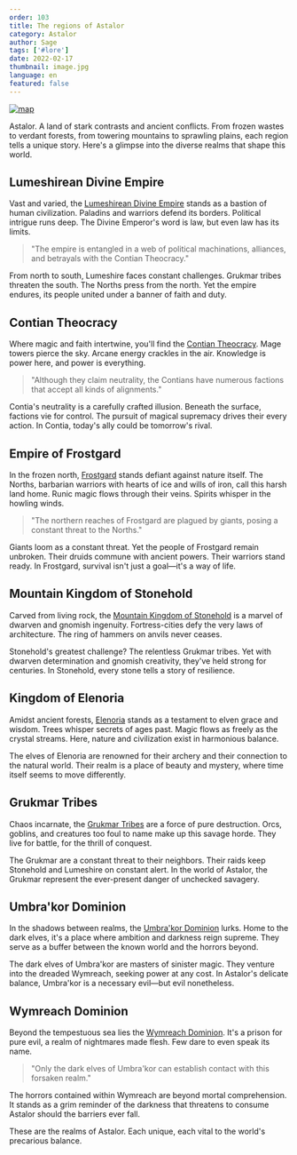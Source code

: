 ```yaml
---
order: 103
title: The regions of Astalor
category: Astalor
author: Sage
tags: ['#lore']
date: 2022-02-17
thumbnail: image.jpg
language: en
featured: false
---
```


[![map](https://i.imgur.com/xurkpWW.png)](https://i.imgur.com/xurkpWW.png)

Astalor. A land of stark contrasts and ancient conflicts. From frozen wastes to verdant forests, from towering mountains to sprawling plains, each region tells a unique story. Here's a glimpse into the diverse realms that shape this world.

## Lumeshirean Divine Empire

Vast and varied, the [Lumeshirean Divine Empire](https://www.drusniel.com/the-resilient-defense-of-the-lumeshirean-divine-empire/) stands as a bastion of human civilization. Paladins and warriors defend its borders. Political intrigue runs deep. The Divine Emperor's word is law, but even law has its limits.

> "The empire is entangled in a web of political machinations, alliances, and betrayals with the Contian Theocracy."

From north to south, Lumeshire faces constant challenges. Grukmar tribes threaten the south. The Norths press from the north. Yet the empire endures, its people united under a banner of faith and duty.

## Contian Theocracy

Where magic and faith intertwine, you'll find the [Contian Theocracy](https://www.drusniel.com/the-contian-theocracys-quest-for-magical-supremacy/). Mage towers pierce the sky. Arcane energy crackles in the air. Knowledge is power here, and power is everything.

> "Although they claim neutrality, the Contians have numerous factions that accept all kinds of alignments."

Contia's neutrality is a carefully crafted illusion. Beneath the surface, factions vie for control. The pursuit of magical supremacy drives their every action. In Contia, today's ally could be tomorrow's rival.

## Empire of Frostgard

In the frozen north, [Frostgard](https://www.drusniel.com/ice-and-iron-the-unyielding-warriors-of-the-empire-of-frostgard/) stands defiant against nature itself. The Norths, barbarian warriors with hearts of ice and wills of iron, call this harsh land home. Runic magic flows through their veins. Spirits whisper in the howling winds.

> "The northern reaches of Frostgard are plagued by giants, posing a constant threat to the Norths."

Giants loom as a constant threat. Yet the people of Frostgard remain unbroken. Their druids commune with ancient powers. Their warriors stand ready. In Frostgard, survival isn't just a goal—it's a way of life.

## Mountain Kingdom of Stonehold

Carved from living rock, the [Mountain Kingdom of Stonehold](https://www.drusniel.com/forge-and-fire-the-mountain-kingdom-of-stoneholds-stand-against-chaos/) is a marvel of dwarven and gnomish ingenuity. Fortress-cities defy the very laws of architecture. The ring of hammers on anvils never ceases.

Stonehold's greatest challenge? The relentless Grukmar tribes. Yet with dwarven determination and gnomish creativity, they've held strong for centuries. In Stonehold, every stone tells a story of resilience.

## Kingdom of Elenoria

Amidst ancient forests, [Elenoria](https://www.drusniel.com/eternal-woods-the-kingdom-of-elenorias-dance-with-nature/) stands as a testament to elven grace and wisdom. Trees whisper secrets of ages past. Magic flows as freely as the crystal streams. Here, nature and civilization exist in harmonious balance.

The elves of Elenoria are renowned for their archery and their connection to the natural world. Their realm is a place of beauty and mystery, where time itself seems to move differently.

## Grukmar Tribes

Chaos incarnate, the [Grukmar Tribes](https://www.drusniel.com/the-unruly-might-of-the-grukmar-tribes/) are a force of pure destruction. Orcs, goblins, and creatures too foul to name make up this savage horde. They live for battle, for the thrill of conquest.

The Grukmar are a constant threat to their neighbors. Their raids keep Stonehold and Lumeshire on constant alert. In the world of Astalor, the Grukmar represent the ever-present danger of unchecked savagery.

## Umbra'kor Dominion

In the shadows between realms, the [Umbra'kor Dominion](https://www.drusniel.com/shadows-reign-the-umbrakor-dominions-pact-with-darkness/) lurks. Home to the dark elves, it's a place where ambition and darkness reign supreme. They serve as a buffer between the known world and the horrors beyond.

The dark elves of Umbra'kor are masters of sinister magic. They venture into the dreaded Wymreach, seeking power at any cost. In Astalor's delicate balance, Umbra'kor is a necessary evil—but evil nonetheless.

## Wymreach Dominion

Beyond the tempestuous sea lies the [Wymreach Dominion](https://www.drusniel.com/the-mysteries-of-the-wymreach-dominion/). It's a prison for pure evil, a realm of nightmares made flesh. Few dare to even speak its name.

> "Only the dark elves of Umbra'kor can establish contact with this forsaken realm."

The horrors contained within Wymreach are beyond mortal comprehension. It stands as a grim reminder of the darkness that threatens to consume Astalor should the barriers ever fall.

These are the realms of Astalor. Each unique, each vital to the world's precarious balance.